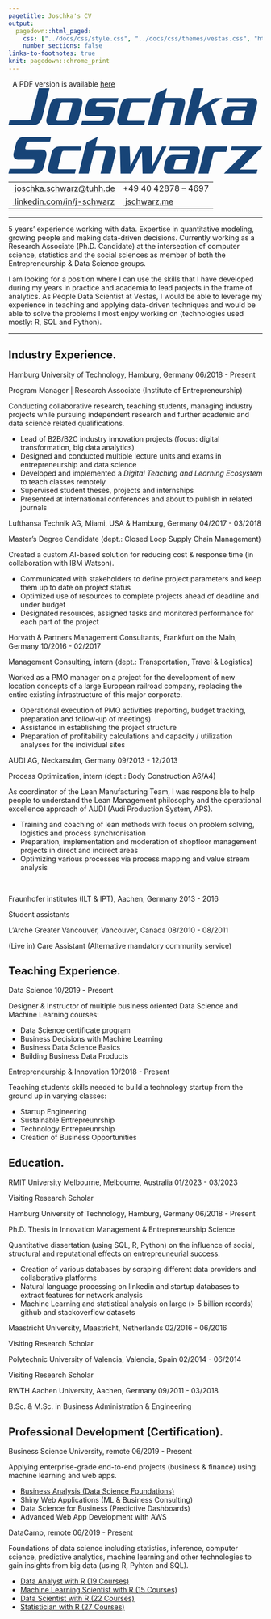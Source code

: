 ```yaml
---
pagetitle: Joschka's CV
output:
  pagedown::html_paged:
    css: ["../docs/css/style.css", "../docs/css/themes/vestas.css", "https://use.fontawesome.com/releases/v6.1.1/css/all.css"]
    number_sections: false
links-to-footnotes: true
knit: pagedown::chrome_print
---
```


<!-- disable phone number linking in Mobile Safari? -->
<meta name="format-detection" content="telephone=no">

<!-- Load CSS & Fonts -->
<!-- see lhi.css -->

<!-- CONTENT -->
<div class="pdf-link"><i class="fas fa-file-pdf fa-fw"></i>&nbsp; A PDF version is available <a href="https://github.com/jwarz/cv/raw/main/pdf/klarna.pdf" download="classic.pdf">here</a></div>
<div class="cv-page-wrapper">
<div class="cv-head-wrapper">
<div class="cv-head-left">
<div class="svg-container-outer">
<svg xmlns="http://www.w3.org/2000/svg" viewBox="0 0 560.9 187.9" fill="#174477">
<g id="first">
<path d="M90.6,0L74.9,62.6c-1.5,6.1-3.8,10.5-6.8,13.4c-3.5,3.4-8.4,5.1-14.7,5.1H0l2.5-10.4h40.9 c3.8,0,6.2-1.8,7.1-5.4L66.8,0H90.6z"/>
<path d="M162.6,36.9l-7.2,28.9c-2.5,10.2-8.6,15.3-18.3,15.3H95c-7.7,0-11.5-3.2-11.5-9.7c0-1.6,0.3-3.5,0.8-5.6 l7.2-28.9c2.5-10.2,8.6-15.3,18.4-15.3h42c7.7,0,11.5,3.2,11.5,9.7C163.4,32.9,163.1,34.8,162.6,36.9z M141.1,35 c0.2-0.7,0.3-1.2,0.3-1.6c0-1.6-1-2.4-2.9-2.4h-19.7c-2.4,0-4,1.4-4.7,4.1l-8.2,32.6c-0.2,0.7-0.3,1.2-0.3,1.6c0,1.6,1,2.4,2.9,2.4 h19.7c2.4,0,4-1.3,4.7-4L141.1,35z"/>
<path d="M243,21.6l-2.2,8.9h-42.5c-2.5,0-4,1.1-4.6,3.3l-0.8,3.2c-0.1,0.4-0.1,0.8-0.1,1.1c0,1.5,1,2.3,2.9,2.3h27.8 c8,0,12,3,12,9c0,1.2-0.2,2.5-0.5,3.9l-3.8,15.1c-2.1,8.5-8.1,12.8-17.8,12.8h-53l2.2-8.9h41.8c3,0,4.8-1.3,5.4-3.9l0.9-3.5 c0.6-2.4-0.7-3.7-3.9-3.7h-28.3c-6.7,0-10-3.2-10-9.5c0-1.9,0.3-3.9,0.9-6.2l2.2-8.5c2.6-10.2,8.2-15.3,16.8-15.3H243z"/>
<path d="M314.3,21.6l-2.3,9.4h-36.8c-2.4,0-4,1.4-4.7,4.1l-8.2,32.6c-0.2,0.7-0.3,1.2-0.3,1.6c0,1.6,1,2.4,2.9,2.4 h36.8l-2.3,9.4h-48c-7.7,0-11.5-3.2-11.5-9.7c0-1.6,0.3-3.5,0.8-5.6l7.2-28.9c2.5-10.2,8.6-15.3,18.3-15.3H314.3z"/>
<path d="M344.6,21.5h34.1c7.5,0,11.3,3.2,11.3,9.7c0,1.7-0.3,3.6-0.8,5.7l-11,44h-22l11.5-46.1 c0.2-0.6,0.3-1.1,0.3-1.6c0-1.6-1.1-2.4-3.2-2.4h-18.5c-2.6,0-4.3,1.4-4.9,4.1L329.8,81h-22l17.2-68.6L350,0 M345.1,21.5h33.6 M378.6,21.5"/>
<path d="M472.4,21.6l-25.7,15.7L459.9,81h-23.8l-9.4-30.8l-10.4,6.6L410.3,81h-22l20.2-81h22L419.3,45l36.3-23.4H472.4 z"/>
<path d="M480.5,81c-7.2,0-10.8-3.4-10.8-10.1c0-2.4,0.4-5.5,1.3-9.1l0.6-2.8c1.5-6.8,3.8-11.7,6.9-14.7 c3.1-3,7.3-4.5,12.6-4.5h34.4l1.8-6.8c0.4-1.7-0.4-2.5-2.4-2.5H481l2.2-8.9h54.2c7.8,0,11.8,3.2,11.8,9.7c0,1.7-0.3,3.6-0.8,5.7 l-11,44 M523.3,49.1h-23.4c-2.4,0-4,1.3-4.7,4l-3.7,14.6c-0.2,0.7-0.3,1.2-0.3,1.6c0,1.5,0.8,2.3,2.5,2.3h20.1c2.4,0,4-1.3,4.7-3.9 L523.3,49.1z"/>
</g>
<g id="last">
<path d="M191.7,128.4h34.1c7.5,0,11.3,3.2,11.3,9.7c0,1.7-0.3,3.6-0.8,5.7l-11,44h-22l11.5-46.1 c0.2-0.6,0.3-1.1,0.3-1.6c0-1.6-1.1-2.4-3.2-2.4h-18.5c-2.6,0-4.3,1.4-4.9,4.1l-11.5,46.1h-22l17.2-68.6l25.1-12.4 M192.2,128.4 h33.6 M225.8,128.4"/>
<path d="M94.3,106.9l-2.7,10.4H45.2c-3,0-4.9,1.5-5.7,4.6l-2.2,8.6c-0.2,0.7-0.3,1.3-0.3,1.8c0,1.7,1.1,2.5,3.4,2.5 h30.9c8.4,0,12.7,3.5,12.7,10.6c0,1.5-0.2,3.2-0.6,5.1L78,172.2c-2.6,10.5-9.1,15.7-19.5,15.7H0l2.5-10.4h46.8 c2.9,0,4.7-1.6,5.4-4.8l2.7-10.9c0.2-0.8,0.3-1.4,0.3-2c0-1.7-1.1-2.5-3.3-2.5H23.2c-8.2,0-12.3-3.5-12.3-10.5 c0-1.6,0.3-3.4,0.8-5.4l4.6-18.5c2.6-10.6,9.2-15.9,19.6-15.9H94.3z"/>
<path d="M161.5,128.4l-2.3,9.4h-36.8c-2.4,0-4,1.4-4.7,4l-8.2,32.6c-0.2,0.7-0.3,1.2-0.3,1.6c0,1.6,1,2.4,2.9,2.4h36.8 l-2.3,9.4h-48c-7.7,0-11.5-3.2-11.5-9.7c0-1.6,0.3-3.5,0.8-5.6l7.2-28.9c2.5-10.2,8.6-15.3,18.4-15.3H161.5z"/>
<path d="M349,128.4l-30.1,59.5H296l-1.3-48h-0.3l-23.5,48h-23.3l-1.5-59.5h21.5l1.6,43h0.3l21.3-43h25.6l1.3,43h0.3 l20.9-43H349z"/>
<path d="M353.8,187.9c-7.2,0-10.8-3.4-10.8-10.1c0-2.4,0.4-5.5,1.3-9.1l0.6-2.8c1.5-6.8,3.8-11.7,6.9-14.7 c3.1-3,7.3-4.5,12.6-4.5h34.4l1.8-6.8c0.4-1.7-0.4-2.5-2.4-2.5h-43.9l2.2-8.9h54.2c7.8,0,11.8,3.2,11.8,9.7c0,1.7-0.3,3.6-0.8,5.7 l-11,44 M396.6,156h-23.4c-2.4,0-4,1.4-4.7,4l-3.7,14.6c-0.2,0.7-0.3,1.2-0.3,1.6c0,1.5,0.8,2.3,2.5,2.3h20.1c2.4,0,4-1.3,4.7-3.9 L396.6,156z"/>
<path d="M464.9,128.4h18.6l-2.9,11.9h-23.3c-2.6,0-4.3,1.4-4.9,4l-10.9,43.5h-22l14.8-59.5h19.9"/>
<path d="M560.9,128.4L510.8,179h39.1l-2.2,8.9h-72l50.2-50.6h-35.1l2.2-8.9H560.9z"/>
</g>
</svg>
</div>
<table class="cv-contact-table">
<tr>
<td><i class="fa fa-envelope fa-fw"></i><a class="no-hyper" href="mailto:joschka.schwarz@tuhh.de">&nbsp;joschka.schwarz@tuhh.de</a></td>
<td><i class="fa fa-phone fa-fw"></i> +49 40 42878 – 4697</td>
</tr>
<tr>
<td><i class="fa-brands fa-linkedin fa-fw"></i><a class="no-hyper" target="_blank" href="https://linkedin.com/in/j-schwarz">&nbsp;linkedin.com/in/j-schwarz</a></td>
<td><i class="fa-solid fa-globe fa-fw"></i><a class="no-hyper" target="_blank" href="https://jschwarz.me">&nbsp;jschwarz.me</a></td>
</tr>
</table>
</div>
<div class="cv-head-right2"></div>
</div>
<hr>
<p>
5 years' experience working with data. Expertise in quantitative modeling, growing people and making data-driven decisions. Currently working as a <span class="cv-entry-employer">Research Associate (Ph.D. Candidate)</span> at the intersection of computer science, statistics and the social sciences as member of both the <span class="cv-entry-employer">Entrepreneurship & Data Science</span> groups.</p>
<p>I am looking for a position where I can use the skills that I have developed during my years in practice and academia to lead projects in the frame of analytics. As <span class="cv-entry-employer">People Data Scientist</span> at Vestas, I would be able to leverage my experience in teaching and applying data-driven techniques and would be able to solve the problems I most enjoy working on (technologies used mostly: <span class="cv-entry-employer">R, SQL and Python</span>).</p>
<hr>
<!-- Chapter: PROFESSIONAL EXPERIENCE -->
<h2 class="h-first">
<span class="fa-stack fa-2x small">
<i class="fa fa-suitcase fa-stack-1x" style="--fa-stack-z-index: 2;"></i>
<i class="fa-solid fa-square fa-stack-2x" style="--fa-stack-z-index: 1;"></i>
</span>
<span>Industry Experience.</span>
</h2>
<!-- Exp 1: TUHH -->
<div class="cv-entry-main">
<p class="cv-entry-top-line">
<span class="cv-entry-employer">Hamburg University of Technology, </span>
<span class="cv-entry-location">Hamburg, Germany</span>
<span class="cv-entry-date">06/2018 - Present</span>
</p>
<p class="cv-entry-job-title">
Program Manager | Research Associate (Institute of Entrepreneurship)
</p>
<p class="cv-entry-desc">Conducting collaborative research, teaching students, managing industry projects while pursuing independent research and further academic and data science related qualifications.</p>
<ul>
<li>Lead of B2B/B2C industry innovation projects (focus: digital transformation, big data analytics)</li>
<li>Designed and conducted multiple lecture units and exams in entrepreneurship and data science</li>
<li>Developed and implemented a <i>Digital Teaching and Learning Ecosystem</i> to teach classes remotely</li>
<li>Supervised student theses, projects and internships</li>
<li>Presented at international conferences and about to publish in related journals</li>
</ul>
</div>
<!-- Exp 2: Lufthansa -->
<div class="cv-entry-main">
<p class="cv-entry-top-line">
<span class="cv-entry-employer">Lufthansa Technik AG, </span>
<span class="cv-entry-location">Miami, USA & Hamburg, Germany</span>
<span class="cv-entry-date">04/2017 - 03/2018</span>
</p>
<p class="cv-entry-job-title">
Master’s Degree Candidate (dept.: Closed Loop Supply Chain Management)
</p>
<p class="cv-entry-desc">Created a custom AI-based solution for reducing cost & response time (in collaboration with IBM Watson).</p>
<ul>
<li>Communicated with stakeholders to define project parameters and keep them up to date on project status</li>
<li>Optimized use of resources to complete projects ahead of deadline and under budget</li>
<li>Designated resources, assigned tasks and monitored performance for each part of the project</li>
</ul>
</div>
<!-- Exp 3: Horvath -->
<div class="cv-entry-main">
<p class="cv-entry-top-line">
<span class="cv-entry-employer">Horváth & Partners Management Consultants, </span>
<span class="cv-entry-location">Frankfurt on the Main, Germany</span>
<span class="cv-entry-date">10/2016 - 02/2017</span>
</p>
<p class="cv-entry-job-title">
Management Consulting, intern (dept.: Transportation, Travel & Logistics)
</p>
<p class="cv-entry-desc">Worked as a PMO manager on a project for the development of new location concepts of a large European railroad company, replacing the entire existing infrastructure of this major corporate.</p>
<ul>
<li>Operational execution of PMO activities (reporting, budget tracking, preparation and follow-up of meetings)</li>
<li>Assistance in establishing the project structure</li>
<li>Preparation of profitability calculations and capacity / utilization analyses for the individual sites</li>
</ul>
</div>
<!-- Exp 4: AUDI -->
<div class="cv-entry-main">
<p class="cv-entry-top-line">
<span class="cv-entry-employer">AUDI AG, </span>
<span class="cv-entry-location">Neckarsulm, Germany</span>
<span class="cv-entry-date">09/2013 - 12/2013</span>
</p>
<p class="cv-entry-job-title">
Process Optimization, intern (dept.: Body Construction A6/A4)
</p>
<p class="cv-entry-desc">As coordinator of the Lean Manufacturing Team, I was responsible to help people to understand the Lean Management philosophy and the operational excellence approach of AUDI (Audi Production System, APS).</p>
<p>
<ul>
<li>Training and coaching of lean methods with focus on problem solving, logistics and process synchronisation</li>
<li>Preparation, implementation and moderation of shopfloor management projects in direct and indirect areas</li>
<li>Optimizing various processes via process mapping and value stream analysis</li>
</ul>
</p>
</div>
<br class="pageBreak">
<!-- Exp 5: IPT / ILT -->
<div class="cv-entry-main">
<p class="cv-entry-top-line">
<span class="cv-entry-employer">Fraunhofer institutes (ILT & IPT), </span>
<span class="cv-entry-location">Aachen, Germany</span>
<span class="cv-entry-date">2013 - 2016</span>
</p>
<p class="cv-entry-job-title">
Student assistants
</p>
</div>
<!-- Exp 6: L'Arche -->
<div class="cv-entry-main">
<p class="cv-entry-top-line">
<span class="cv-entry-employer">L'Arche Greater Vancouver, </span>
<span class="cv-entry-location">Vancouver, Canada</span>
<span class="cv-entry-date">08/2010 - 08/2011</span>
</p>
<p class="cv-entry-job-title">
(Live in) Care Assistant (Alternative mandatory community service)
</p>
</div>
<!-- Chapter: TEACHING -->
<h2>
<span class="fa-stack fa-2x small">
<i class="fa fa-chalkboard-teacher fa-stack-1x" style="--fa-stack-z-index: 2;"></i>
<i class="fa-solid fa-square fa-stack-2x" style="--fa-stack-z-index: 1;"></i>
</span>
<span>Teaching Experience.</span>
</h2>
<!-- Exp 1 -->
<div class="cv-entry-main">
<p class="cv-entry-top-line">
<span class="cv-entry-employer">Data Science</span>
<!-- <span>Hamburg, Germany</span> -->
<span class="cv-entry-date">10/2019 - Present</span>
</p>
<p class="cv-entry-desc">Designer & Instructor of multiple business oriented Data Science and Machine Learning courses:</p>
<ul class="two-col no-bottom">
<li>Data Science certificate program</li>
<li>Business Decisions with Machine Learning</li>
<li>Business Data Science Basics</li>
<li>Building Business Data Products</li>
</ul>
</div>
<!-- Exp 1 -->
<div class="cv-entry-main">
<p class="cv-entry-top-line">
<span class="cv-entry-employer">Entrepreneurship & Innovation</span>
<!-- <span>Hamburg, Germany</span> -->
<span class="cv-entry-date">10/2018 - Present</span>
</p>
<p class="cv-entry-desc">Teaching students skills needed to build a technology startup from the ground up in varying classes:</p>
<ul class="two-col no-bottom">
<li>Startup Engineering</li>
<li>Sustainable Entrepreunrship</li>
<li>Technology Entrepreunrship</li>
<li>Creation of Business Opportunities</li>
</ul>
</div>
<!-- Chapter: EDUCATION -->
<h2>
<span class="fa-stack fa-2x small">
<i class="fa fa-graduation-cap fa-stack-1x" style="--fa-stack-z-index: 2;"></i>
<i class="fa-solid fa-square fa-stack-2x" style="--fa-stack-z-index: 1;"></i>
</span>
<span>Education.</span>
</h2>
<!-- Exp 0 -->
<div class="cv-entry-main">
<p class="cv-entry-top-line">
<span class="cv-entry-employer">RMIT University Melbourne, </span>
<span class="cv-entry-location">Melbourne, Australia</span>
<span class="cv-entry-date">01/2023 - 03/2023</span>
</p>
<p class="cv-entry-job-title">
Visiting Research Scholar
</p>
</div>
<!-- Exp 1 -->
<div class="cv-entry-main">
<p class="cv-entry-top-line">
<span class="cv-entry-employer">Hamburg University of Technology, </span>
<span class="cv-entry-location">Hamburg, Germany</span>
<span class="cv-entry-date">06/2018 - Present</span>
</p>
<p class="cv-entry-job-title">
Ph.D. Thesis in Innovation Management & Entrepreneurship Science
</p>
<p class="cv-entry-desc">Quantitative dissertation (using SQL, R, Python) on the influence of social, structural and reputational effects on entrepreuneurial success.</p>
<ul>
<li>Creation of various databases by scraping different data providers and collaborative platforms</li>
<li>Natural language processing on linkedin and startup databases to extract features for network analysis</li>
<li>Machine Learning and statistical analysis on large (> 5 billion records) github and stackoverflow datasets</li>
</ul>
</div>
<!-- Exp 2 -->
<div class="cv-entry-main">
<p class="cv-entry-top-line">
<span class="cv-entry-employer">Maastricht University, </span>
<span class="cv-entry-location">Maastricht, Netherlands</span>
<span class="cv-entry-date">02/2016 - 06/2016</span>
</p>
<p class="cv-entry-job-title">
Visiting Research Scholar
</p>
</div>
<!-- Exp 3 -->
<div class="cv-entry-main">
<p class="cv-entry-top-line">
<span class="cv-entry-employer">Polytechnic University of Valencia, </span>
<span class="cv-entry-location">Valencia, Spain</span>
<span class="cv-entry-date">02/2014 - 06/2014</span>
</p>
<p class="cv-entry-job-title">
Visiting Research Scholar
</p>
</div>
<!-- Exp 4 -->
<div class="cv-entry-main">
<p class="cv-entry-top-line">
<span class="cv-entry-employer">RWTH Aachen University, </span>
<span class="cv-entry-location">Aachen, Germany</span>
<span class="cv-entry-date">09/2011 - 03/2018</span>
</p>
<p class="cv-entry-job-title">
B.Sc. & M.Sc. in Business Administration & Engineering
</p>
</div>
<!-- Chapter: PROF DEV -->
<h2>
<span class="fa-stack fa-2x small">
<i class="fa fa-book fa-stack-1x" style="--fa-stack-z-index: 2;"></i>
<i class="fa-solid fa-square fa-stack-2x" style="--fa-stack-z-index: 1;"></i>
</span>
<span>Professional Development (Certification).</span>
</h2>
<!-- Exp 1: BUSINESS SCIENCE UNIVERSITY -->
<div class="cv-entry-main">
<p class="cv-entry-top-line">
<span class="cv-entry-employer">Business Science University, </span>
<span>remote</span>
<span class="cv-entry-date">06/2019 - Present</span>
</p>
<p class="cv-entry-desc">Applying enterprise-grade end-to-end projects (business & finance) using machine learning and web apps.</p>
<ul class="two-col">
<li><a class="no-hyper" target="_blank" href="https://www.dropbox.com/s/nlskcws7fsvcsaq/certificate-of-completion-for-ds4b-101-r-business-analysis-with-r.pdf">Business Analysis (Data Science Foundations)</a></li>
<li>Shiny Web Applications (ML & Business Consulting)</li>
<li>Data Science for Business (Predictive Dashboards)</li>
<li>Advanced Web App Development with AWS</li>
</ul>
</div>
<!-- Exp 2: DATACAMP -->
<div class="cv-entry-main">
<p class="cv-entry-top-line">
<span class="cv-entry-employer">DataCamp, </span>
<span>remote</span>
<span class="cv-entry-date">06/2019 - Present</span>
</p>
<p class="cv-entry-desc">Foundations of data science including statistics, inference, computer science, predictive analytics, machine learning and other technologies to gain insights from big data (using R, Pyhton and SQL).</p>
<ul class="two-col">
<li><a class="no-hyper" target="_blank" href="https://www.datacamp.com/statement-of-accomplishment/track/34d209775a4c2da4dc9785417d18a38ecae0dee0">Data Analyst with R (19 Courses)</a></li>
<li><a class="no-hyper" target="_blank" href="https://www.datacamp.com/statement-of-accomplishment/track/d76aee0c9ae23f645d110c7cc84f29ab56e98ffc">Machine Learning Scientist with R (15 Courses)</a></li>
<li><a class="no-hyper" target="_blank" href="https://www.datacamp.com/statement-of-accomplishment/track/0abda65dd30dc07e9042a833613f24e2d922c47c">Data Scientist with R (22 Courses)</a></li>
<li><a class="no-hyper" target="_blank" href="">Statistician with R (27 Courses)</li>
</ul>
</div>
</div>